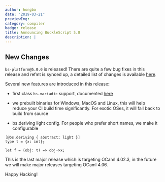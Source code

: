 ```yaml
---
author: hongbo
date: "2019-03-21" 
previewImg:
category: compiler
badge: release
title: Announcing BuckleScript 5.0
description: |
---
```


## New Changes

`bs-platform@5.0.0` is released! There are quite a few bug fixes in this
release  and refmt is synced up, a detailed list of changes is available
[here](https://github.com/BuckleScript/bucklescript/blob/master/Changes.md#500).


Several new features are introduced in this release:

- first class `bs.variadic` support, documented
  [here](/blog/feature-preview-variadic)

- we prebuilt binaries for Windows, MacOS and Linux, this will help reduce your
  CI build time significantly. For exotic OSes, it will fall back to build from
  source

- bs.deriving light config. For people who prefer short names, we make it
  configurable

```
[@bs.deriving { abstract: light }]
type t = {x: int};

let f = (obj: t) => obj->x;
```

This is the last major release which is targeting OCaml 4.02.3, in the future
we will make major releases targeting OCaml 4.06. 

Happy Hacking!
